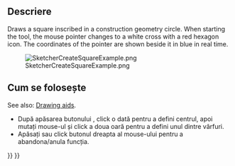 <languages/>

{{Docnav
|[[Sketcher_CreateTriangle|Triangle]]
|[[Sketcher_CreatePentagon|Pentagon]]
|[[Sketcher_Workbench|Sketcher]]
|IconL=Sketcher_CreateTriangle.svg
|IconR=Sketcher_CreatePentagon.svg
|IconC=Workbench_Sketcher.svg
}}

<div class="mw-translate-fuzzy">
{{GuiCommand/ro|Name=Sketcher CreateSquare|Name/ro=Sketcher CreateSquare|Workbenches=[[Sketcher Workbench/ro|Sketcher]]|MenuLocation=Sketch → Sketcher geometries → Create square|Shortcut=|SeeAlso=}}
</div>

<span id="Description"></span>
==Descriere==

<div class="mw-translate-fuzzy">
Draws a square inscribed in a construction geometry circle.
When starting the tool, the mouse pointer changes to a white cross with a red hexagon icon. 
The coordinates of the pointer are shown beside it in blue in real time.
</div>

[[Image:SketcherCreateSquareExample.png‎]]

<span id="Usage"></span>
<div class="mw-translate-fuzzy">
== Cum se folosește ==
</div>

See also: [[Sketcher_Workbench#Drawing_aids|Drawing aids]].

<div class="mw-translate-fuzzy">
* După apăsarea butonului {{KEY|[[File:Sketcher CreateSquare.png|16px]] Create square}} , click o dată pentru a defini centrul, apoi mutați mouse-ul și click a doua oară pentru a defini unul dintre vârfuri.
* Apăsați {{KEY|Esc}} sau click butonul dreapta al mouse-ului pentru a abandona/anula funcția.
</div>


{{Docnav
|[[Sketcher_CreateTriangle|Triangle]]
|[[Sketcher_CreatePentagon|Pentagon]]
|[[Sketcher_Workbench|Sketcher]]
|IconL=Sketcher_CreateTriangle.svg
|IconR=Sketcher_CreatePentagon.svg
|IconC=Workbench_Sketcher.svg
}}

{{Sketcher_Tools_navi{{#translation:}}}}
{{Userdocnavi{{#translation:}}}}